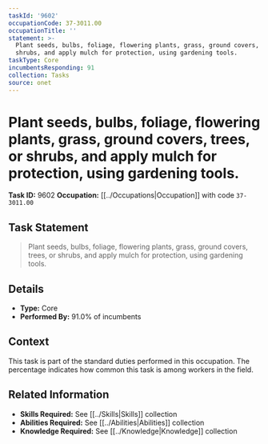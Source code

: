 ```yaml
---
taskId: '9602'
occupationCode: 37-3011.00
occupationTitle: ''
statement: >-
  Plant seeds, bulbs, foliage, flowering plants, grass, ground covers, trees, or
  shrubs, and apply mulch for protection, using gardening tools.
taskType: Core
incumbentsResponding: 91
collection: Tasks
source: onet
---
```

# Plant seeds, bulbs, foliage, flowering plants, grass, ground covers, trees, or shrubs, and apply mulch for protection, using gardening tools.

**Task ID:** 9602
**Occupation:** [[../Occupations|Occupation]] with code `37-3011.00`

## Task Statement

> Plant seeds, bulbs, foliage, flowering plants, grass, ground covers, trees, or shrubs, and apply mulch for protection, using gardening tools.

## Details

- **Type:** Core
- **Performed By:** 91.0% of incumbents

## Context

This task is part of the standard duties performed in this occupation. The percentage indicates how common this task is among workers in the field.

## Related Information

- **Skills Required:** See [[../Skills|Skills]] collection
- **Abilities Required:** See [[../Abilities|Abilities]] collection
- **Knowledge Required:** See [[../Knowledge|Knowledge]] collection
